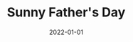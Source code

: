 ---
cover: "./image.png"
date: "2022-01-01"
title: "Sunny Father's Day"
defer: false
slug: "/father"
areas: 
   - .
---